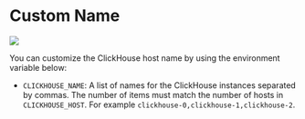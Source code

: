 
# Custom Name

![](/custom-name.png)

You can customize the ClickHouse host name by using the environment variable below:

- `CLICKHOUSE_NAME`: A list of names for the ClickHouse instances separated by commas. The number of items must match the number of hosts in `CLICKHOUSE_HOST`. For example `clickhouse-0,clickhouse-1,clickhouse-2`.
